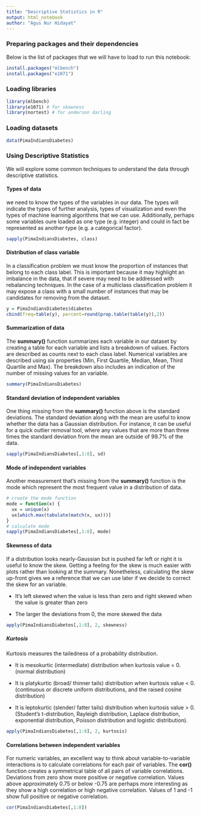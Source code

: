 ```yaml
---
title: "Descriptive Statistics in R"
output: html_notebook
author: "Agus Nur Hidayat"
---
```


### Preparing packages and their dependencies

Below is the list of packages that we will have to load to run this notebook:

```r
install.packages("mlbench")
install.packages("e1071")
```

### Loading libraries

```r
library(mlbench)
library(e1071) # for skewness
library(nortest) # for anderson darling
```

### Loading datasets

```r
data(PimaIndiansDiabetes)
```

### Using Descriptive Statistics

We will explore some common techniques to understand the data through descriptive statistics.

#### Types of data

we need to know the types of the variables in our data. The types will indicate the types of further analysis, types of visualization and even the types of machine learning algorithms that we can use. Additionally, perhaps some variables oure loaded as one type (e.g. integer) and could in fact be represented as another type (e.g. a categorical factor).

```r
sapply(PimaIndiansDiabetes, class)
```

#### Distribution of class variable

In a classification problem we must know the proportion of instances that belong to each class label. This is important because it may highlight an imbalance in the data, that if severe may need to be addressed with rebalancing techniques. In the case of a multiclass classification problem it may expose a class with a small number of instances that may be candidates for removing from the dataset.

```r
y = PimaIndiansDiabetes$diabetes
cbind(freq=table(y), percent=round(prop.table(table(y)),2))
```

#### Summarization of data

The **summary()** function summarizes each variable in our dataset by creating a table for each variable and lists a breakdown of values. Factors are described as counts next to each class label. Numerical variables are described using six properties (Min, First Quartile, Median, Mean, Third Quartile and Max). The breakdown also includes an indication of the number of missing values for an variable.

```r
summary(PimaIndiansDiabetes)
```

#### Standard deviation of independent variables

One thing missing from the **summary()** function above is the standard deviations. The standard deviation along with the mean are useful to know whether the data has a Gaussian distribution. For instance, it can be useful for a quick outlier removal tool, where any values that are more than three times the standard deviation from the mean are outside of 99.7% of the data.

```r
sapply(PimaIndiansDiabetes[,1:8], sd)
```

#### Mode of independent variables

Another measurement that's missing from the **summary()** function is the mode which represent the most frequent value in a distribution of data.

```r
# create the mode function
mode = function(x) {
  ux = unique(x)
  ux[which.max(tabulate(match(x, ux)))]
}
# calculate mode
sapply(PimaIndiansDiabetes[,1:8], mode)
```

#### Skewness of data

If a distribution looks nearly-Gaussian but is pushed far left or right it is useful to know the skew. Getting a feeling for the skew is much easier with plots rather than looking at the summary. Nonetheless, calculating the skew up-front gives we a reference that we can use later if we decide to correct the skew for an variable.

* It's left skewed when the value is less than zero and right skewed when the value is greater than zero

* The larger the deviations from 0, the more skewed the data

```r
apply(PimaIndiansDiabetes[,1:8], 2, skewness)
```

##### Kurtosis

Kurtosis measures the tailedness of a probability distribution.

* It is mesokurtic (intermediate) distribution when kurtosis value = 0. (normal distribution)

* It is platykurtic (broad/ thinner tails) distribution when kurtosis value < 0. (continuous or discrete uniform distributions, and the raised cosine distribution)

* It is leptokurtic (slender/ fatter tails) distribution when kurtosis value > 0. (Student's t-distribution, Rayleigh distribution, Laplace distribution, exponential distribution, Poisson distribution and logistic distribution).

```r
apply(PimaIndiansDiabetes[,1:8], 2, kurtosis)
```

#### Correlations between independent variables

For numeric variables, an excellent way to think about variable-to-variable interactions is to calculate correlations for each pair of variables. The **cor()** function creates a symmetrical table of all pairs of variable correlations. Deviations from zero show more positive or negative correlation. Values above approximately 0.75 or below -0.75 are perhaps more interesting as they show a high correlation or high negative correlation. Values of 1 and -1 show full positive or negative correlation.

```r
cor(PimaIndiansDiabetes[,1:8])
```
